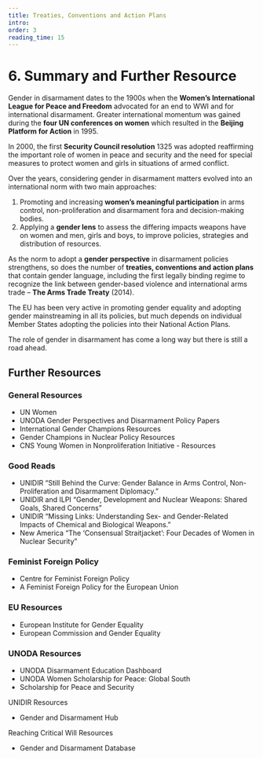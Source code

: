 ```yaml
---
title: Treaties, Conventions and Action Plans
intro:
order: 3
reading_time: 15
---
```


# 6. Summary and Further Resource

<Figure
  size="large"
  src="science-fair_large.jpg"
  caption="Schientiest walking through booths with a caption on clothing: ´science: its a girl thing!´."
  credit="?"
  license="cc-by-2"
  alt=""
></Figure>

Gender in disarmament dates to the 1900s when the **Women’s International League for Peace and Freedom** advocated for an end to WWI and for international disarmament.
Greater international momentum was gained during the **four UN conferences on women** which resulted in the **Beijing Platform for Action** in 1995.

In 2000, the first **Security Council resolution** 1325 was adopted reaffirming the important role of women in peace and security and the need for special measures to protect women and girls in situations of armed conflict.

Over the years, considering gender in disarmament matters evolved into an international norm with two main approaches:

1. Promoting and increasing **women’s meaningful participation** in arms control, non-proliferation and disarmament fora and decision-making bodies.
2. Applying a **gender lens** to assess the differing impacts weapons have on women and men, girls and boys, to improve policies, strategies and distribution of resources.

As the norm to adopt a **gender perspective** in disarmament policies strengthens, so does the number of **treaties, conventions and action plans** that contain gender language, including the first legally binding regime to recognize the link between gender-based violence and international arms trade – **The Arms Trade Treaty** (2014).

The EU has been very active in promoting gender equality and adopting gender mainstreaming in all its policies, but much depends on individual Member States adopting the policies into their National Action Plans.

The role of gender in disarmament has come a long way but there is still a road ahead.

## Further Resources

### General Resources

- UN Women
- UNODA Gender Perspectives and Disarmament Policy Papers
- International Gender Champions Resources
- Gender Champions in Nuclear Policy Resources
- CNS Young Women in Nonproliferation Initiative - Resources

### Good Reads

- UNIDIR “Still Behind the Curve: Gender Balance in Arms Control, Non-Proliferation and Disarmament Diplomacy.”
- UNIDIR and ILPI “Gender, Development and Nuclear Weapons: Shared Goals, Shared Concerns”
- UNIDIR “Missing Links: Understanding Sex- and Gender-Related Impacts of Chemical and Biological Weapons.”
- New America “The ‘Consensual Straitjacket’: Four Decades of Women in Nuclear Security”

### Feminist Foreign Policy

- Centre for Feminist Foreign Policy
- A Feminist Foreign Policy for the European Union


### EU Resources

- European Institute for Gender Equality
- European Commission and Gender Equality

### UNODA Resources

<Figure
  size="large"
  src="webpageUNODA.jpg"
  caption="Webpage of UNODA."
  credit="UNODA"
  license="cc-by-2"
  alt=""
></Figure>

- UNODA Disarmament Education Dashboard
- UNODA Women Scholarship for Peace: Global South
- Scholarship for Peace and Security

UNIDIR Resources

- Gender and Disarmament Hub

Reaching Critical Will Resources

<Figure
  size="large"
  src="webpageCRW.jpg"
  caption="Webpage of Reasearching Critical Will."
  credit="UNODA"
  license="cc-by-2"
  alt=""
></Figure>

- Gender and Disarmament Database
